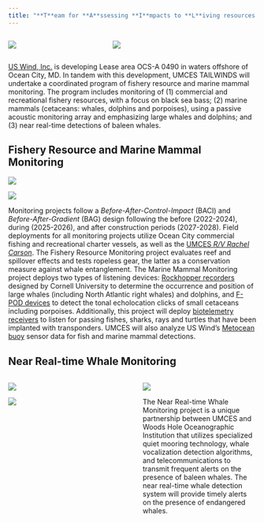 ```yaml
---
title: "**T**eam for **A**ssessing **I**mpacts to **L**iving resources from offshore **WIND** turbine**S**"
---
```


::: columns
::: {.column width="20%"}

![](index_images/umces-seal.jpg)
:::
::: {.column width="40%"}
![](index_images/us-wind_logo.jpg)
:::
:::

[US Wind, Inc.](https://uswindinc.com/) is developing Lease area OCS-A 0490 in waters offshore of Ocean City, MD. In tandem with this development, UMCES TAILWINDS will undertake a coordinated program of fishery resource and marine mammal monitoring. The program includes monitoring of (1) commercial and recreational fishery resources, with a focus on black sea bass; (2) marine mammals (cetaceans: whales, dolphins and porpoises), using a passive acoustic monitoring array and emphasizing large whales and dolphins; and (3) near real-time detections of baleen whales.

## Fishery Resource and Marine Mammal Monitoring

::: {layout-ncol=2 layout-valign="center"}
![](index_images/pots_and_flags.jpg)

![](index_images/mike_helen.png)
:::

Monitoring projects follow a *Before-After-Control-Impact* (BACI) and *Before-After-Gradient* (BAG) design following the before (2022-2024), during (2025-2026), and after construction periods (2027-2028). Field deployments for all monitoring projects utilize Ocean City commercial fishing and recreational charter vessels, as well as the [UMCES *R/V Rachel Carson*](https://www.umces.edu/research-fleet). The Fishery Resource Monitoring project evaluates reef and spillover effects and tests ropeless gear, the latter as a conservation measure against whale entanglement. The Marine Mammal Monitoring project deploys two types of listening devices: [Rockhopper recorders](https://www.birds.cornell.edu/ccb/rockhopper-unit/) designed by Cornell University to determine the occurrence and position of large whales (including North Atlantic right whales) and dolphins, and [F-POD devices](https://www.chelonia.co.uk/fpod_home_page.htm) to detect the tonal echolocation clicks of small cetaceans including porpoises. Additionally, this project will deploy [biotelemetry receivers](https://www.innovasea.com/fish-tracking/products/acoustic-receivers/) to listen for passing fishes, sharks, rays and turtles that have been implanted with transponders. UMCES will also analyze US Wind's [Metocean buoy](https://www.rpsgroup.com/services/oceans-and-coastal/metocean-science-and-technology/our-metocean-technology/metocean-buoy/) sensor data for fish and marine mammal detections.

## Near Real-time Whale Monitoring
::: columns
::: {.column width="45%"}
![](index_images/umces_buoy.png)

![](index_images/right_whale_warning.jpg)
:::
::: {.column width="5%"}
:::
::: {.column width="50%"}
![](index_images/whale_pitch.png)

The Near Real-time Whale Monitoring project is a unique partnership between UMCES and Woods Hole Oceanographic Institution that utilizes specialized quiet mooring technology, whale vocalization detection algorithms, and telecommunications to transmit frequent alerts on the presence of baleen whales. The near real-time whale detection system will provide timely alerts on the presence of endangered whales.
:::
:::

